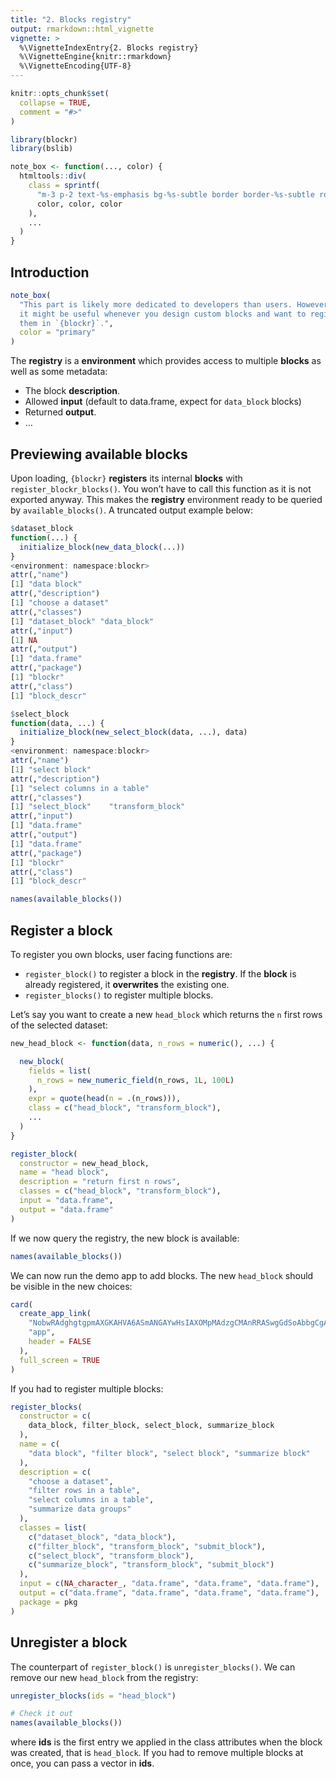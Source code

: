 ```yaml
---
title: "2. Blocks registry"
output: rmarkdown::html_vignette
vignette: >
  %\VignetteIndexEntry{2. Blocks registry}
  %\VignetteEngine{knitr::rmarkdown}
  %\VignetteEncoding{UTF-8}
---
```


```r
knitr::opts_chunk$set(
  collapse = TRUE,
  comment = "#>"
)
```

```r
library(blockr)
library(bslib)

note_box <- function(..., color) {
  htmltools::div(
    class = sprintf(
      "m-3 p-2 text-%s-emphasis bg-%s-subtle border border-%s-subtle rounded-3",
      color, color, color
    ),
    ...
  )
}
```

## Introduction

```r
note_box(
  "This part is likely more dedicated to developers than users. However,
  it might be useful whenever you design custom blocks and want to register
  them in `{blockr}`.",
  color = "primary"
)
```

The __registry__ is a __environment__ which provides access to multiple __blocks__ as well as some
metadata:

- The block __description__.
- Allowed __input__ (default to data.frame, expect for `data_block` blocks)
- Returned __output__.
- ...

## Previewing available blocks

Upon loading, `{blockr}` __registers__ its internal __blocks__ with `register_blockr_blocks()`.
You won't have to call this function as it is not exported anyway. This makes the __registry__ environment
ready to be queried by `available_blocks()`. A truncated output example below:

```r
$dataset_block
function(...) {
  initialize_block(new_data_block(...))
}
<environment: namespace:blockr>
attr(,"name")
[1] "data block"
attr(,"description")
[1] "choose a dataset"
attr(,"classes")
[1] "dataset_block" "data_block"   
attr(,"input")
[1] NA
attr(,"output")
[1] "data.frame"
attr(,"package")
[1] "blockr"
attr(,"class")
[1] "block_descr"

$select_block
function(data, ...) {
  initialize_block(new_select_block(data, ...), data)
}
<environment: namespace:blockr>
attr(,"name")
[1] "select block"
attr(,"description")
[1] "select columns in a table"
attr(,"classes")
[1] "select_block"    "transform_block"
attr(,"input")
[1] "data.frame"
attr(,"output")
[1] "data.frame"
attr(,"package")
[1] "blockr"
attr(,"class")
[1] "block_descr"
```

```r
names(available_blocks())
```

## Register a block
To register you own blocks, user facing functions are:

- `register_block()` to register a block in the __registry__. If the __block__ is already registered,
it __overwrites__ the existing one.
- `register_blocks()` to register multiple blocks.

Let's say you want to create a new `head_block` which returns the `n` first rows of the
selected dataset:

```r
new_head_block <- function(data, n_rows = numeric(), ...) {

  new_block(
    fields = list(
      n_rows = new_numeric_field(n_rows, 1L, 100L)
    ),
    expr = quote(head(n = .(n_rows))),
    class = c("head_block", "transform_block"),
    ...
  )
}

register_block(
  constructor = new_head_block,
  name = "head block",
  description = "return first n rows",
  classes = c("head_block", "transform_block"),
  input = "data.frame",
  output = "data.frame"
)
```

If we now query the registry, the new block is available:

```r
names(available_blocks())
```

We can now run the demo app to add blocks. The new `head_block` should be
visible in the new choices:

```r
card(
  create_app_link(
    "NobwRAdghgtgpmAXGKAHVA6ASmANGAYwHsIAXOMpMAdzgCMAnRRASwgGdSoAbbgCgA6YOtyIEA1gyG4ABAzioi7GQF4ZQgBalSqdogD0+kWMkBaIgwDmGSy1IaArnQwsi+2o1PzF7IQEoBCG4WRigGAE8+YwkGAKCQhjDI9g02cLjg0Iio0RiMABMoLjjAiDhqAH0NOCh8iujxGQAeUxkAMwcIAlJXCD5CrlkICoYiamU1CAd4BhYCPj9ZDGW-GRBAmRkyyobBCE3NtpY4bnyJmWDOPYOD4dHx1S3yiqmZuYqjk-y+O7H2WQAjAAZQEABlBQLiN0WGwOcAAHqgGI8AI4OIjkPjVWo-R4YH4jP5+Ym4WGbAjcKDsc7zTQ1OoNaTqMCkRIcNoWGD1XLifyk-YHZYYWFxAC+gUC8lsnDgDG5JmuMmIHFZDm6Fke2yq9PlEn5m2g8EedNqMkZeFh+Tg7AIs1QPRIxrA8lIDgY+yODE4Wzkf2ksIpVPY1setLA2IZPKZQlZUHZnN1vLAMIFbFQDlIToGUAwbUS8H9AqIGfTmbUQmzufzcCEgRKKqgEmarS1nEb4n6RSgibiKTSAEF0IqHCxHnR2JlmKgoJY4B9uCPvmSZLVIyYKiO+CwrWQ7Ol9QdZ2VEuQNyw+G29TJt06YOFL0moTIU5tgwwAG6yx4dLoOvppjNZGLHRAJkYNqV6VZ1gFTZ3x4ZQWjkGpuhYT8ADUeAca0fmeBpHgAOQAVSBSFlwfZsZCPWUijnN9PwYRUbgfA8bhvcswDvB9CxuA1cJ5R55EbHpPz4ODuHYAASLUGifTZ6xuIhx1lT8AFFPzILcIFLCTV1kaCeJkMTJOk-jEKIkjl02ABiGR+24agoHvFd0AofIZFIIgwK4CRLIuMQKO4ChLHsC9vPECSGnYWSDjwxCoDglhKREOdIoWYBgAA0gJODQLujgNcJAAXUK3ybNXRMZARVA4G6dzqiVN15DILz21kew4DNfiPJXfI3LjNy7GUHw7F6UqZD4cygWvZQjjKdoNXamRhr-WQ2DqoolSpDrFrw6hEu4MbLE8jbFtc6LYPgqS+JMAKWCuXzNjwtQGhYnjlt6R5cl86LRSfcUID8MBRUKoA", #nolint
    "app",
    header = FALSE
  ),
  full_screen = TRUE
)
```

If you had to register multiple blocks:

```r
register_blocks(
  constructor = c(
    data_block, filter_block, select_block, summarize_block
  ),
  name = c(
    "data block", "filter block", "select block", "summarize block"
  ),
  description = c(
    "choose a dataset",
    "filter rows in a table",
    "select columns in a table",
    "summarize data groups"
  ),
  classes = list(
    c("dataset_block", "data_block"),
    c("filter_block", "transform_block", "submit_block"),
    c("select_block", "transform_block"),
    c("summarize_block", "transform_block", "submit_block")
  ),
  input = c(NA_character_, "data.frame", "data.frame", "data.frame"),
  output = c("data.frame", "data.frame", "data.frame", "data.frame"),
  package = pkg
)
```

## Unregister a block

The counterpart of `register_block()` is `unregister_blocks()`. We can remove
our new `head_block` from the registry:

```r
unregister_blocks(ids = "head_block")

# Check it out
names(available_blocks())
```

where __ids__ is the first entry we applied in the class attributes when the block
was created, that is `head_block`. If you had to remove multiple blocks at once,
you can pass a vector in __ids__.
